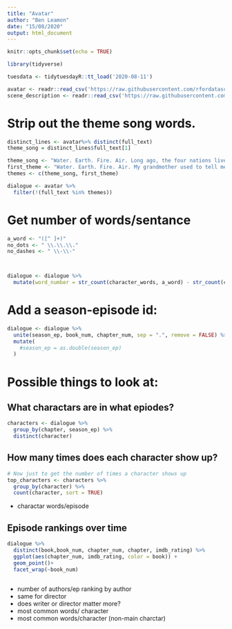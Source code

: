 ```yaml
---
title: "Avatar"
author: "Ben Leamon"
date: "15/08/2020"
output: html_document
---
```


```r
knitr::opts_chunk$set(echo = TRUE)
```


```r
library(tidyverse)
```

```r
tuesdata <- tidytuesdayR::tt_load('2020-08-11')
```

```r
avatar <- readr::read_csv('https://raw.githubusercontent.com/rfordatascience/tidytuesday/master/data/2020/2020-08-11/avatar.csv')
scene_description <- readr::read_csv('https://raw.githubusercontent.com/rfordatascience/tidytuesday/master/data/2020/2020-08-11/scene_description.csv')

```

# Strip out the theme song words.
```r
distinct_lines <- avatar%>% distinct(full_text)
theme_song = distinct_lines$full_text[1]

theme_song <- "Water. Earth. Fire. Air. Long ago, the four nations lived together in harmony. Then, everything changed when the Fire Nation attacked. Only the Avatar, master of all four elements, could stop them, but when the world needed him most, he vanished. A hundred years passed, and my brother and I discovered the new Avatar, an airbender named Aang. And although his airbending skills are great, he has a lot to learn before he's ready to save anyone. But I believe Aang can save the world."
first_theme <- "Water. Earth. Fire. Air. My grandmother used to tell me stories about the old days: a time of peace when the Avatar kept balance between the Water Tribes, Earth Kingdom, Fire Nation and Air Nomads. But that all changed when the Fire Nation attacked. Only the Avatar mastered all four elements; only he could stop the ruthless firebenders. But when the world needed him most, he vanished. A hundred years have passed, and the Fire Nation is nearing victory in the war. Two years ago, my father and the men of my tribe journeyed to the Earth Kingdom to help fight against the Fire Nation, leaving me and my brother to look after our tribe. Some people believe that the Avatar was never reborn into the Air Nomads and that the cycle is broken, but I haven't lost hope. I still believe that, somehow, the Avatar will return to save the world."
themes <- c(theme_song, first_theme)

dialogue <- avatar %>%
  filter(!(full_text %in% themes))

```

# Get number of words/sentance
```r
a_word <- "([^ ]+)"
no_dots <- " \\.\\.\\."
no_dashes <- " \\-\\-"



dialogue <- dialogue %>%
  mutate(word_number = str_count(character_words, a_word) - str_count(character_words, no_dots) - str_count(character_words, no_dashes))
```

# Add a season-episode id: 
```r
dialogue <- dialogue %>%
  unite(season_ep, book_num, chapter_num, sep = ".", remove = FALSE) %>%
  mutate(
    #season_ep = as.double(season_ep)
  )
```

# Possible things to look at: 
## What charactars are in what epiodes?
```r
characters <- dialogue %>%
  group_by(chapter, season_ep) %>%
  distinct(character)
```

## How many times does each character show up?
```r
# Now just to get the number of times a character shows up 
top_characters <- characters %>%
  group_by(character) %>%
  count(character, sort = TRUE)
```

- charactar words/episode

## Episode rankings over time
```r
dialogue %>%
  distinct(book,book_num, chapter_num, chapter, imdb_rating) %>%
  ggplot(aes(chapter_num, imdb_rating, color = book)) + 
  geom_point()+
  facet_wrap(~book_num)
  
```

- number of authors/ep ranking by author 
- same for director
- does writer or director matter more? 
- most common words/ character 
- most common words/character (non-main charctar)



